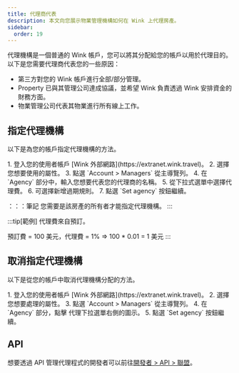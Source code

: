 ```yaml
---
title: 代理商代表
description: 本文向您展示物業管理機構如何在 Wink 上代理房產。
sidebar:
  order: 19
---
```


代理機構是一個普通的 Wink 帳戶，您可以將其分配給您的帳戶以用於代理目的。以下是您需要代理商代表您的一些原因：

* 第三方對您的 Wink 帳戶進行全部/部分管理。
* Property 已與其管理公司達成協議，並希望 Wink 負責透過 Wink 安排資金的財務方面。
* 物業管理公司代表其物業進行所有線上工作。

## 指定代理機構

以下是為您的帳戶指定代理機構的方法。

<Steps>
  1. 登入您的使用者帳戶 [Wink 外部網路](https://extranet.wink.travel)。
  2. 選擇您想要使用的屬性。
  3. 點選 `Account > Managers` 從主導覽列。
  4. 在 `Agency` 部分中，輸入您想要代表您的代理商的名稱。
  5. 從下拉式選單中選擇代理費。
  6. 可選擇新增過期規則。
  7. 點選 `Set agency` 按鈕繼續。
</Steps>


：：：筆記
您需要是該房產的所有者才能指定代理機構。
:::

:::tip\[範例]
代理費來自預訂。

預訂費 = 100 美元，代理費 = 1% => 100 \* 0.01 = 1 美元
:::

## 取消指定代理機構

以下是從您的帳戶中取消代理機構分配的方法。

<Steps>
  1. 登入您的使用者帳戶 [Wink 外部網路](https://extranet.wink.travel)。
  2. 選擇您想要處理的屬性。
  3. 點選 `Account > Managers` 從主導覽列。
  4. 在 `Agency` 部分，點擊 <Badge text="x" variant="danger" size="small" /> 代理下拉選單右側的圖示。
  5. 點選 `Set agency` 按鈕繼續。
</Steps>


## API

想要透過 API 管理代理程式的開發者可以前往[開發者 > API > 聯盟](/developers/apis/#affiliate-api)。

